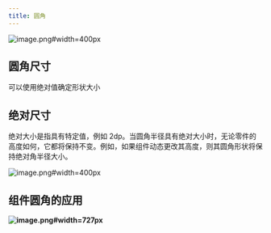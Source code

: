 ```yaml
---
title: 圆角
---
```


<!--
  这个文件是从语雀文档同步生成的，请不要手动修改
  语雀文档地址 https://www.yuque.com/hema-fe/rex-design/radius
  同步时间：2021-04-29 20:50:14
-->

![image.png#width=400px](https://hippo-oss.oss-cn-hangzhou.aliyuncs.com/rex/design-images/radius/7377c8f5.png)

## 圆角尺寸

可以使用绝对值确定形状大小

## 绝对尺寸

绝对大小是指具有特定值，例如 2dp。当圆角半径具有绝对大小时，无论零件的高度如何，它都将保持不变。例如，如果组件动态更改其高度，则其圆角形状将保持绝对角半径大小。

![image.png#width=400px](https://hippo-oss.oss-cn-hangzhou.aliyuncs.com/rex/design-images/radius/fa9184b7.png)

## 组件圆角的应用

**![image.png#width=727px](https://hippo-oss.oss-cn-hangzhou.aliyuncs.com/rex/design-images/radius/0b31a8ab.png)**
